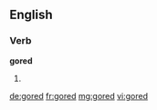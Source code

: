 ==English==

===Verb===
'''gored'''

# {{past of|[[gore]]}}

[[de:gored]]
[[fr:gored]]
[[mg:gored]]
[[vi:gored]]